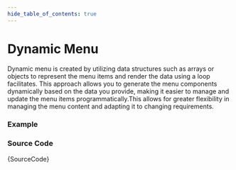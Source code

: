 ```yaml
---
hide_table_of_contents: true
---
```



# Dynamic Menu

Dynamic menu is created by utilizing data structures such as arrays or objects to represent the menu items and render the data using a loop facilitates. This approach allows you to generate the menu components dynamically based on the data you provide, making it easier to manage and update the menu items programmatically.This allows for greater flexibility in managing the menu content and adapting it to changing requirements.

### Example

<BrowserWindow url='/horizontal-menu/menu-render/dynamic-menu'>
  <Provider>
    <DynamicMenu />
  </Provider>
</BrowserWindow>

### Source Code

<TsToJsCodeSnippet>{SourceCode}</TsToJsCodeSnippet>
